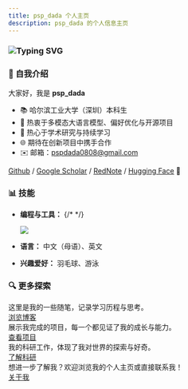 ```yaml
---
title: psp_dada 个人主页
description: psp_dada 的个人信息主页
---
```



### ![Typing SVG](https://readme-typing-svg.demolab.com?font=Fira+Code&pause=1000&width=435&lines=Hi+there+%F0%9F%91%8B+I'm+psp_dada!)

### 📌 自我介绍

大家好，我是 **psp_dada**

- 📚 哈尔滨工业大学（深圳）本科生
- 🤖 热衷于多模态大语言模型、偏好优化与开源项目
- 🧠 热心于学术研究与持续学习
- 🌐 期待在创新项目中携手合作
- ✉️ 邮箱：pspdada0808@gmail.com

[Github](https://github.com/pspdada) / [Google Scholar](https://scholar.google.com/citations?user=mKnBrRAAAAAJ) / [RedNote](https://www.xiaohongshu.com/user/profile/62c6ff3f00000000020025a7) / [Hugging Face](https://huggingface.co/psp-dada) 🤗

### 📊 技能

- **编程与工具：**
  {/* <!-- Generated from: https://git.io/typing-svg --> */}

  <p>
    <a href="https://skillicons.dev">
      <img src="https://skillicons.dev/icons?i=py,c,java,bash,pytorch,git,github,vscode,latex,md,arduino,flutter" />
    </a>
  </p>

- **语言：** 中文（母语）、英文
- **兴趣爱好：** 羽毛球、游泳

### 🔍 更多探索

<CardGrid stagger>
  <Card title="博客" icon="open-book">
    这里是我的一些随笔，记录学习历程与思考。
    <div style={{ textAlign: "center", marginTop: "0.5em" }}>
      <a
        href="/blog"
        style={{
          display: "inline-block",
          padding: "4px 12px",
          background: "#0078d4",
          color: "#fff",
          borderRadius: "6px",
          textDecoration: "none",
          fontWeight: "bold",
        }}
      >
        浏览博客
      </a>
    </div>
  </Card>
  <Card title="项目" icon="rocket">
    展示我完成的项目，每一个都见证了我的成长与能力。
    <div style={{ textAlign: "center", marginTop: "0.5em" }}>
      <a
        href="/project"
        style={{
          display: "inline-block",
          padding: "4px 12px",
          background: "#0078d4",
          color: "#fff",
          borderRadius: "6px",
          textDecoration: "none",
          fontWeight: "bold",
        }}
      >
        查看项目
      </a>
    </div>
  </Card>
  <Card title="科研" icon="starlight">
    我的科研工作，体现了我对世界的探索与好奇。
    <div style={{ textAlign: "center", marginTop: "0.5em" }}>
      <a
        href="/research"
        style={{
          display: "inline-block",
          padding: "4px 12px",
          background: "#0078d4",
          color: "#fff",
          borderRadius: "6px",
          textDecoration: "none",
          fontWeight: "bold",
        }}
      >
        了解科研
      </a>
    </div>
  </Card>
  <Card title="更多信息" icon="email">
    想进一步了解我？欢迎浏览我的个人主页或直接联系我！
    <div style={{ textAlign: "center", marginTop: "0.5em" }}>
      <a
        href="/about"
        style={{
          display: "inline-block",
          padding: "4px 12px",
          background: "#0078d4",
          color: "#fff",
          borderRadius: "6px",
          textDecoration: "none",
          fontWeight: "bold",
        }}
      >
        关于我
      </a>
    </div>
  </Card>
</CardGrid>
